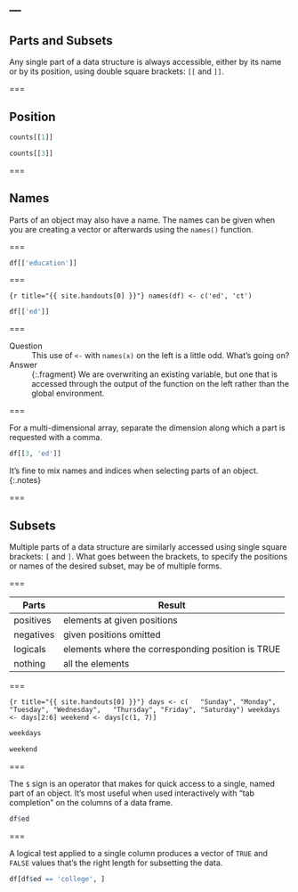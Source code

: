 ---
---

## Parts and Subsets

Any single part of a data structure is always accessible, either by its name or
by its position, using double square brackets: `[[` and `]]`.

===

## Position

```r
counts[[1]]
```

```r
counts[[3]]
```

===

## Names

Parts of an object may also have a name. The names can be given when you are creating a vector or afterwards using the `names()` function.

===

```r
df[['education']]
```

===

```{r title="{{ site.handouts[0] }}"}
names(df) <- c('ed', 'ct')
```

```r
df[['ed']]
```

===

Question
: This use of `<-` with `names(x)` on the left is a little odd. What’s going on?

Answer
: {:.fragment} We are overwriting an existing variable, but one that is accessed
through the output of the function on the left rather than the global
environment.

===

For a multi-dimensional array, separate the dimension along which a part is
requested with a comma.

```r
df[[3, 'ed']]
```

It's fine to mix names and indices when selecting parts of an object.
{:.notes}

===

## Subsets

Multiple parts of a data structure are similarly accessed using single square
brackets: `[` and `]`. What goes between the brackets, to specify the positions
or names of the desired subset, may be of multiple forms.

===

| Parts     | Result                                            |
|-----------+---------------------------------------------------|
| positives | elements at given positions                       |
| negatives | given positions omitted                           |
| logicals  | elements where the corresponding position is TRUE |
| nothing   | all the elements                                  |

===

```{r title="{{ site.handouts[0] }}"}
days <- c(
  "Sunday", "Monday", "Tuesday", "Wednesday",
  "Thursday", "Friday", "Saturday")
weekdays <- days[2:6]
weekend <- days[c(1, 7)]
```

```r
weekdays
```

```r
weekend
```

===

The `$` sign is an operator that makes for quick access to a single, named part
of an object. It's most useful when used interactively with "tab completion" on
the columns of a data frame.

```r
df$ed
```

===

A logical test applied to a single column produces a vector of `TRUE` and
`FALSE` values that's the right length for subsetting the data.

```r
df[df$ed == 'college', ]
```
